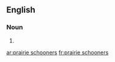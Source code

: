 
==English==

===Noun===
{{head|en|plural}}

# {{plural of|prairie schooner|lang=en}}

[[ar:prairie schooners]]
[[fr:prairie schooners]]